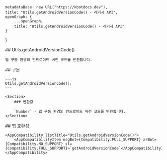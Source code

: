 
    metadataBase: new URL("https://kbotdocs.dev"),
    title: "Utils.getAndroidVersionCode() - 레거시 API",
    openGraph: {
        ...openGraph,
        title: "Utils.getAndroidVersionCode() - 레거시 API"
    }
}

<Section>
    ## Utils.getAndroidVersionCode()

    앱 구동 환경의 안드로이드 버전 코드를 반환합니다.
</Section>
<Section>
    ## 구문

    ~~~js
    Utils.getAndroidVersionCode();
    ~~~

    <Section>
        ### 반환값

        `Number` - 앱 구동 환경의 안드로이드 버전 코드를 반환합니다.
    </Section>
</Section>
<Section>
    ## 앱 호환성

    <AppCompatibility listTitle="Utils.getAndroidVersionCode()">
        <AppCompatibilityItem msgBot={Compatibility.FULL_SUPPORT} arBot={Compatibility.NO_SUPPORT} sl={Compatibility.FULL_SUPPORT}>`getAndroidVersionCode`</AppCompatibilityItem>
    </AppCompatibility>
</Section>
